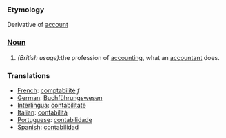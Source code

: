===Etymology===
Derivative of [[account]]
===[[Noun]]===
#''(British usage):''the profession of [[accounting]], what an [[accountant]] does. 
===Translations===
*[[French]]: [[comptabilité]] ''f''
*[[German]]: [[Buchführungswesen]]
*[[Interlingua]]: [[contabilitate]]
*[[Italian]]: [[contabilità]]
*[[Portuguese]]: [[contabilidade]]
*[[Spanish]]: [[contabilidad]]